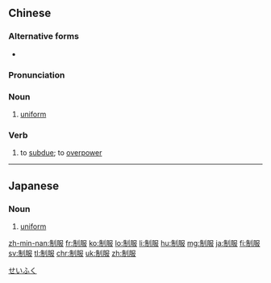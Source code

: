 ==Chinese==
{{zh-forms}}

===Alternative forms===
* {{sense|to subdue}} {{zh-l|制伏}}

===Pronunciation===
{{zh-pron
|m=zhìfú
|c=zai3 fuk6
|h=pfs=chṳ-fu̍k
|mn=qz,tw,xm:chè-ho̍k/zz:chì-ho̍k
|ma=Zh-zhìfú.ogg
|cat=n,v
}}

===Noun===
{{zh-noun}}

# [[uniform]]

===Verb===
{{zh-verb}}

# to [[subdue]]; to [[overpower]]

----

==Japanese==
{{ja-kanjitab|せい|ふく|yomi=on}}

===Noun===
{{ja-noun|せいふく}}

# {{lb|ja|clothing}} [[uniform]]

[[Category:ja:Clothing|せいふく]]

[[zh-min-nan:制服]]
[[fr:制服]]
[[ko:制服]]
[[lo:制服]]
[[li:制服]]
[[hu:制服]]
[[mg:制服]]
[[ja:制服]]
[[fi:制服]]
[[sv:制服]]
[[tl:制服]]
[[chr:制服]]
[[uk:制服]]
[[zh:制服]]